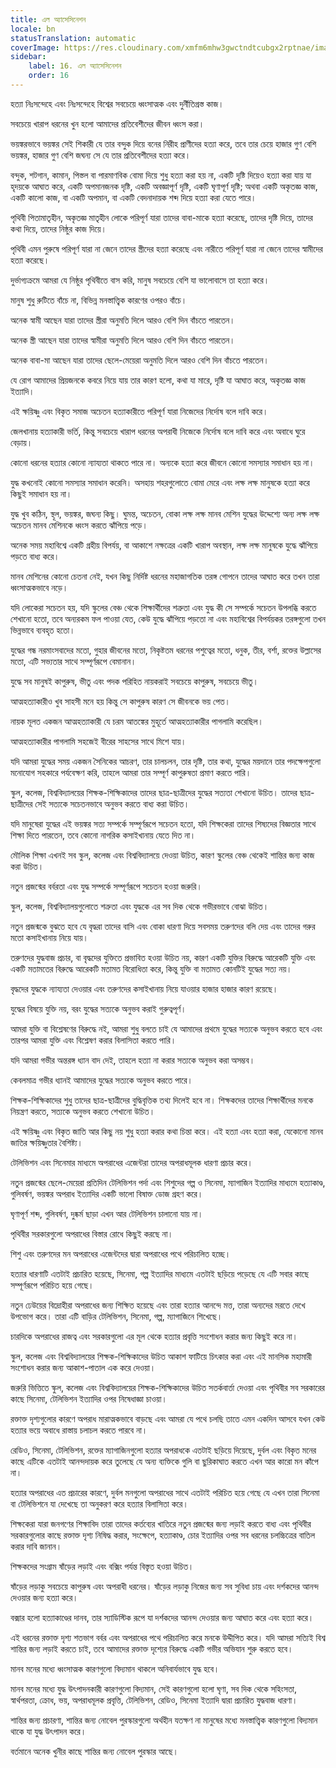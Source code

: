 ```yaml
---
title: এল অ্যাসেসিনেশন
locale: bn
statusTranslation: automatic
coverImage: https://res.cloudinary.com/xmfm6mhw3gwctndtcubgx2rptnae/image/upload/v1740337243/small_cover_educacion_fundamental_a051170f1c.webp
sidebar:
    label: 16. এল অ্যাসেসিনেশন
    order: 16
---
```

হত্যা নিঃসন্দেহে এবং নিঃসন্দেহে বিশ্বের সবচেয়ে ধ্বংসাত্মক এবং দুর্নীতিগ্রস্ত কাজ।

সবচেয়ে খারাপ ধরনের খুন হলো আমাদের প্রতিবেশীদের জীবন ধ্বংস করা।

ভয়ঙ্করভাবে ভয়ঙ্কর সেই শিকারী যে তার বন্দুক দিয়ে বনের নিরীহ প্রাণীদের হত্যা করে, তবে তার চেয়ে হাজার গুণ বেশি ভয়ঙ্কর, হাজার গুণ বেশি জঘন্য সে যে তার প্রতিবেশীদের হত্যা করে।

বন্দুক, শটগান, কামান, পিস্তল বা পারমাণবিক বোমা দিয়ে শুধু হত্যা করা হয় না, একটি দৃষ্টি দিয়েও হত্যা করা যায় যা হৃদয়কে আঘাত করে, একটি অপমানজনক দৃষ্টি, একটি অবজ্ঞাপূর্ণ দৃষ্টি, একটি ঘৃণাপূর্ণ দৃষ্টি; অথবা একটি অকৃতজ্ঞ কাজ, একটি কালো কাজ, বা একটি অপমান, বা একটি বেদনাদায়ক শব্দ দিয়ে হত্যা করা যেতে পারে।

পৃথিবী পিতামাতৃহীন, অকৃতজ্ঞ মাতৃহীন লোকে পরিপূর্ণ যারা তাদের বাবা-মাকে হত্যা করেছে, তাদের দৃষ্টি দিয়ে, তাদের কথা দিয়ে, তাদের নিষ্ঠুর কাজ দিয়ে।

পৃথিবী এমন পুরুষে পরিপূর্ণ যারা না জেনে তাদের স্ত্রীদের হত্যা করেছে এবং নারীতে পরিপূর্ণ যারা না জেনে তাদের স্বামীদের হত্যা করেছে।

দুর্ভাগ্যক্রমে আমরা যে নিষ্ঠুর পৃথিবীতে বাস করি, মানুষ সবচেয়ে বেশি যা ভালোবাসে তা হত্যা করে।

মানুষ শুধু রুটিতে বাঁচে না, বিভিন্ন মনস্তাত্ত্বিক কারণের ওপরও বাঁচে।

অনেক স্বামী আছেন যারা তাদের স্ত্রীরা অনুমতি দিলে আরও বেশি দিন বাঁচতে পারতেন।

অনেক স্ত্রী আছেন যারা তাদের স্বামীরা অনুমতি দিলে আরও বেশি দিন বাঁচতে পারতেন।

অনেক বাবা-মা আছেন যারা তাদের ছেলে-মেয়েরা অনুমতি দিলে আরও বেশি দিন বাঁচতে পারতেন।

যে রোগ আমাদের প্রিয়জনকে কবরে নিয়ে যায় তার কারণ হলো, কথা যা মারে, দৃষ্টি যা আঘাত করে, অকৃতজ্ঞ কাজ ইত্যাদি।

এই ক্ষয়িষ্ণু এবং বিকৃত সমাজ অচেতন হত্যাকারীতে পরিপূর্ণ যারা নিজেদের নির্দোষ বলে দাবি করে।

জেলখানায় হত্যাকারী ভর্তি, কিন্তু সবচেয়ে খারাপ ধরনের অপরাধী নিজেকে নির্দোষ বলে দাবি করে এবং অবাধে ঘুরে বেড়ায়।

কোনো ধরনের হত্যার কোনো ন্যায্যতা থাকতে পারে না। অন্যকে হত্যা করে জীবনে কোনো সমস্যার সমাধান হয় না।

যুদ্ধ কখনোই কোনো সমস্যার সমাধান করেনি। অসহায় শহরগুলোতে বোমা মেরে এবং লক্ষ লক্ষ মানুষকে হত্যা করে কিছুই সমাধান হয় না।

যুদ্ধ খুব কঠিন, স্থূল, ভয়ঙ্কর, জঘন্য কিছু। ঘুমন্ত, অচেতন, বোকা লক্ষ লক্ষ মানব মেশিন যুদ্ধের উদ্দেশ্যে অন্য লক্ষ লক্ষ অচেতন মানব মেশিনকে ধ্বংস করতে ঝাঁপিয়ে পড়ে।

অনেক সময় মহাবিশ্বে একটি গ্রহীয় বিপর্যয়, বা আকাশে নক্ষত্রের একটি খারাপ অবস্থান, লক্ষ লক্ষ মানুষকে যুদ্ধে ঝাঁপিয়ে পড়তে বাধ্য করে।

মানব মেশিনের কোনো চেতনা নেই, যখন কিছু নির্দিষ্ট ধরনের মহাজাগতিক তরঙ্গ গোপনে তাদের আঘাত করে তখন তারা ধ্বংসাত্মকভাবে নড়ে।

যদি লোকেরা সচেতন হয়, যদি স্কুলের বেঞ্চ থেকে শিক্ষার্থীদের শত্রুতা এবং যুদ্ধ কী সে সম্পর্কে সচেতন উপলব্ধি করতে শেখানো হতো, তবে অন্যরকম ফল পাওয়া যেত, কেউ যুদ্ধে ঝাঁপিয়ে পড়তো না এবং মহাবিশ্বের বিপর্যয়কর তরঙ্গগুলো তখন ভিন্নভাবে ব্যবহৃত হতো।

যুদ্ধের গন্ধ নরমাংসবাদের মতো, গুহার জীবনের মতো, নিকৃষ্টতম ধরনের পশুত্বের মতো, ধনুক, তীর, বর্শা, রক্তের উল্লাসের মতো, এটি সভ্যতার সাথে সম্পূর্ণরূপে বেমানান।

যুদ্ধে সব মানুষই কাপুরুষ, ভীতু এবং পদক পরিহিত নায়করাই সবচেয়ে কাপুরুষ, সবচেয়ে ভীতু।

আত্মহত্যাকারীও খুব সাহসী মনে হয় কিন্তু সে কাপুরুষ কারণ সে জীবনকে ভয় পেত।

নায়ক মূলত একজন আত্মহত্যাকারী যে চরম আতঙ্কের মুহূর্তে আত্মহত্যাকারীর পাগলামি করেছিল।

আত্মহত্যাকারীর পাগলামি সহজেই বীরের সাহসের সাথে মিশে যায়।

যদি আমরা যুদ্ধের সময় একজন সৈনিকের আচরণ, তার চালচলন, তার দৃষ্টি, তার কথা, যুদ্ধের ময়দানে তার পদক্ষেপগুলো মনোযোগ সহকারে পর্যবেক্ষণ করি, তাহলে আমরা তার সম্পূর্ণ কাপুরুষতা প্রমাণ করতে পারি।

স্কুল, কলেজ, বিশ্ববিদ্যালয়ের শিক্ষক-শিক্ষিকাদের তাদের ছাত্র-ছাত্রীদের যুদ্ধের সত্যতা শেখানো উচিত। তাদের ছাত্র-ছাত্রীদের সেই সত্যকে সচেতনভাবে অনুভব করতে বাধ্য করা উচিত।

যদি মানুষেরা যুদ্ধের এই ভয়ঙ্কর সত্য সম্পর্কে সম্পূর্ণরূপে সচেতন হতো, যদি শিক্ষকেরা তাদের শিষ্যদের বিজ্ঞতার সাথে শিক্ষা দিতে পারতেন, তবে কোনো নাগরিক কসাইখানায় যেতে দিত না।

মৌলিক শিক্ষা এখনই সব স্কুল, কলেজ এবং বিশ্ববিদ্যালয়ে দেওয়া উচিত, কারণ স্কুলের বেঞ্চ থেকেই শান্তির জন্য কাজ করা উচিত।

নতুন প্রজন্মের বর্বরতা এবং যুদ্ধ সম্পর্কে সম্পূর্ণরূপে সচেতন হওয়া জরুরি।

স্কুল, কলেজ, বিশ্ববিদ্যালয়গুলোতে শত্রুতা এবং যুদ্ধকে এর সব দিক থেকে গভীরভাবে বোঝা উচিত।

নতুন প্রজন্মকে বুঝতে হবে যে বৃদ্ধরা তাদের বাসি এবং বোকা ধারণা দিয়ে সবসময় তরুণদের বলি দেয় এবং তাদের গরুর মতো কসাইখানায় নিয়ে যায়।

তরুণদের যুদ্ধবাজ প্রচার, বা বৃদ্ধদের যুক্তিতে প্রভাবিত হওয়া উচিত নয়, কারণ একটি যুক্তির বিরুদ্ধে আরেকটি যুক্তি এবং একটি মতামতের বিরুদ্ধে আরেকটি মতামত বিরোধিতা করে, কিন্তু যুক্তি বা মতামত কোনটিই যুদ্ধের সত্য নয়।

বৃদ্ধদের যুদ্ধকে ন্যায্যতা দেওয়ার এবং তরুণদের কসাইখানায় নিয়ে যাওয়ার হাজার হাজার কারণ রয়েছে।

যুদ্ধের বিষয়ে যুক্তি নয়, বরং যুদ্ধের সত্যকে অনুভব করাই গুরুত্বপূর্ণ।

আমরা যুক্তি বা বিশ্লেষণের বিরুদ্ধে নই, আমরা শুধু বলতে চাই যে আমাদের প্রথমে যুদ্ধের সত্যকে অনুভব করতে হবে এবং তারপর আমরা যুক্তি এবং বিশ্লেষণ করার বিলাসিতা করতে পারি।

যদি আমরা গভীর অন্তরঙ্গ ধ্যান বাদ দেই, তাহলে হত্যা না করার সত্যকে অনুভব করা অসম্ভব।

কেবলমাত্র গভীর ধ্যানই আমাদের যুদ্ধের সত্যকে অনুভব করতে পারে।

শিক্ষক-শিক্ষিকাদের শুধু তাদের ছাত্র-ছাত্রীদের বুদ্ধিবৃত্তিক তথ্য দিলেই হবে না। শিক্ষকদের তাদের শিক্ষার্থীদের মনকে নিয়ন্ত্রণ করতে, সত্যকে অনুভব করতে শেখানো উচিত।

এই ক্ষয়িষ্ণু এবং বিকৃত জাতি আর কিছু নয় শুধু হত্যা করার কথা চিন্তা করে। এই হত্যা এবং হত্যা করা, যেকোনো মানব জাতির ক্ষয়িষ্ণুতার বৈশিষ্ট্য।

টেলিভিশন এবং সিনেমার মাধ্যমে অপরাধের এজেন্টরা তাদের অপরাধমূলক ধারণা প্রচার করে।

নতুন প্রজন্মের ছেলে-মেয়েরা প্রতিদিন টেলিভিশন পর্দা এবং শিশুদের গল্প ও সিনেমা, ম্যাগাজিন ইত্যাদির মাধ্যমে হত্যাকাণ্ড, গুলিবর্ষণ, ভয়ঙ্কর অপরাধ ইত্যাদির একটি ভালো বিষাক্ত ডোজ গ্রহণ করে।

ঘৃণাপূর্ণ শব্দ, গুলিবর্ষণ, দুষ্কর্ম ছাড়া এখন আর টেলিভিশন চালানো যায় না।

পৃথিবীর সরকারগুলো অপরাধের বিস্তার রোধে কিছুই করছে না।

শিশু এবং তরুণদের মন অপরাধের এজেন্টদের দ্বারা অপরাধের পথে পরিচালিত হচ্ছে।

হত্যার ধারণাটি এতটাই প্রচারিত হয়েছে, সিনেমা, গল্প ইত্যাদির মাধ্যমে এতটাই ছড়িয়ে পড়েছে যে এটি সবার কাছে সম্পূর্ণরূপে পরিচিত হয়ে গেছে।

নতুন ঢেউয়ের বিদ্রোহীরা অপরাধের জন্য শিক্ষিত হয়েছে এবং তারা হত্যার আনন্দে মত্ত, তারা অন্যদের মরতে দেখে উপভোগ করে। তারা এটি বাড়ির টেলিভিশন, সিনেমা, গল্প, ম্যাগাজিনে শিখেছে।

চারদিকে অপরাধের রাজত্ব এবং সরকারগুলো এর মূল থেকে হত্যার প্রবৃত্তি সংশোধন করার জন্য কিছুই করে না।

স্কুল, কলেজ এবং বিশ্ববিদ্যালয়ের শিক্ষক-শিক্ষিকাদের উচিত আকাশ ফাটিয়ে চিৎকার করা এবং এই মানসিক মহামারী সংশোধন করার জন্য আকাশ-পাতাল এক করে দেওয়া।

জরুরি ভিত্তিতে স্কুল, কলেজ এবং বিশ্ববিদ্যালয়ের শিক্ষক-শিক্ষিকাদের উচিত সতর্কবার্তা দেওয়া এবং পৃথিবীর সব সরকারের কাছে সিনেমা, টেলিভিশন ইত্যাদির ওপর নিষেধাজ্ঞা চাওয়া।

রক্তাক্ত দৃশ্যগুলোর কারণে অপরাধ মারাত্মকভাবে বাড়ছে এবং আমরা যে পথে চলছি তাতে এমন একদিন আসবে যখন কেউ হত্যার ভয়ে অবাধে রাস্তায় চলাচল করতে পারবে না।

রেডিও, সিনেমা, টেলিভিশন, রক্তের ম্যাগাজিনগুলো হত্যার অপরাধকে এতটাই ছড়িয়ে দিয়েছে, দুর্বল এবং বিকৃত মনের কাছে এটিকে এতটাই আনন্দদায়ক করে তুলেছে যে অন্য ব্যক্তিকে গুলি বা ছুরিকাঘাত করতে এখন আর কারো মন কাঁপে না।

হত্যার অপরাধের এত প্রচারের কারণে, দুর্বল মনগুলো অপরাধের সাথে এতটাই পরিচিত হয়ে গেছে যে এখন তারা সিনেমা বা টেলিভিশনে যা দেখেছে তা অনুকরণ করে হত্যার বিলাসিতা করে।

শিক্ষকেরা যারা জনগণের শিক্ষাবিদ তারা তাদের কর্তব্যের খাতিরে নতুন প্রজন্মের জন্য লড়াই করতে বাধ্য এবং পৃথিবীর সরকারগুলোর কাছে রক্তাক্ত দৃশ্য নিষিদ্ধ করার, সংক্ষেপে, হত্যাকাণ্ড, চোর ইত্যাদির ওপর সব ধরনের চলচ্চিত্রের বাতিল করার দাবি জানান।

শিক্ষকদের সংগ্রাম ষাঁড়ের লড়াই এবং বক্সিং পর্যন্ত বিস্তৃত হওয়া উচিত।

ষাঁড়ের লড়াকু সবচেয়ে কাপুরুষ এবং অপরাধী ধরনের। ষাঁড়ের লড়াকু নিজের জন্য সব সুবিধা চায় এবং দর্শকদের আনন্দ দেওয়ার জন্য হত্যা করে।

বক্সার হলো হত্যাকাণ্ডের দানব, তার স্যাডিস্টিক রূপে যা দর্শকদের আনন্দ দেওয়ার জন্য আঘাত করে এবং হত্যা করে।

এই ধরনের রক্তাক্ত দৃশ্য শতভাগ বর্বর এবং অপরাধের পথে পরিচালিত করে মনকে উদ্দীপিত করে। যদি আমরা সত্যিই বিশ্ব শান্তির জন্য লড়াই করতে চাই, তবে আমাদের রক্তাক্ত দৃশ্যের বিরুদ্ধে একটি গভীর অভিযান শুরু করতে হবে।

মানব মনের মধ্যে ধ্বংসাত্মক কারণগুলো বিদ্যমান থাকলে অনিবার্যভাবে যুদ্ধ হবে।

মানব মনের মধ্যে যুদ্ধ উৎপাদনকারী কারণগুলো বিদ্যমান, সেই কারণগুলো হলো ঘৃণা, সব দিক থেকে সহিংসতা, স্বার্থপরতা, ক্রোধ, ভয়, অপরাধমূলক প্রবৃত্তি, টেলিভিশন, রেডিও, সিনেমা ইত্যাদি দ্বারা প্রচারিত যুদ্ধবাজ ধারণা।

শান্তির জন্য প্রচারণা, শান্তির জন্য নোবেল পুরস্কারগুলো অর্থহীন যতক্ষণ না মানুষের মধ্যে মনস্তাত্ত্বিক কারণগুলো বিদ্যমান থাকে যা যুদ্ধ উৎপাদন করে।

বর্তমানে অনেক খুনীর কাছে শান্তির জন্য নোবেল পুরস্কার আছে।

